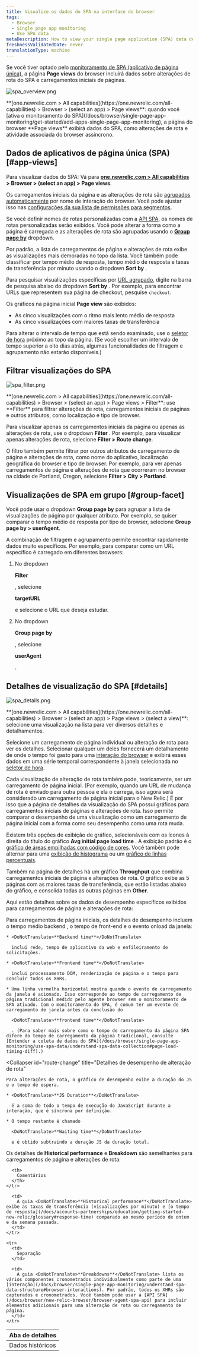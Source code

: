 ```yaml
---
title: Visualize os dados do SPA na interface do browser
tags:
  - Browser
  - Single page app monitoring
  - Use SPA data
metaDescription: How to view your single page application (SPA) data details in browser.
freshnessValidatedDate: never
translationType: machine
---
```





Se você tiver optado pelo [monitoramento de SPA (aplicativo de página única)](/docs/browser/single-page-app-monitoring/get-started/welcome-single-page-app-monitoring), a página <DoNotTranslate>**Page views**</DoNotTranslate> do browser incluirá dados sobre alterações de rota do SPA e carregamentos iniciais de páginas.

<img
  title="spa_overview.png"
  alt="spa_overview.png"
  src={browserSpaPageviews}
/>

<figcaption>
  <DoNotTranslate>**[one.newrelic.com > All capabilities](https://one.newrelic.com/all-capabilities) > Browser > (select an app) > Page views**</DoNotTranslate>: quando você [ativa o monitoramento do SPA](/docs/browser/single-page-app-monitoring/get-started/add-apps-single-page-app-monitoring), a página do browser <DoNotTranslate>**Page views**</DoNotTranslate> exibirá dados do SPA, como alterações de rota e atividade associada do browser assíncrono.
</figcaption>

## Dados de aplicativos de página única (SPA) [#app-views]

Para visualizar dados do SPA: Vá para <DoNotTranslate>**[one.newrelic.com > All capabilities](https://one.newrelic.com/all-capabilities) > Browser > (select an app) > Page views**</DoNotTranslate>.

Os carregamentos iniciais da página e as alterações de rota são [agrupados automaticamente](/docs/browser/new-relic-browser/configuration/group-browser-metrics-urls#hierarchy) por nome de interação do browser. Você pode ajustar isso nas [configurações da sua lista de permissões para segmentos](/docs/browser/new-relic-browser/installation-configuration/url-whitelists-grouping-browser-metrics).

Se você definir nomes de rotas personalizadas com a [API SPA](/docs/browser/new-relic-browser/browser-agent-spa-api), os nomes de rotas personalizadas serão exibidos. Você pode alterar a forma como a página é carregada e as alterações de rota são agrupadas usando o [<DoNotTranslate>**Group page by**</DoNotTranslate>](/docs/browser/single-page-app-monitoring/use-spa-data/view-spa-data-new-relic-browser#group-facet) dropdown.

Por padrão, a lista de carregamentos de página e alterações de rota exibe as visualizações mais demoradas no topo da lista. Você também pode classificar por tempo médio de resposta, tempo médio de resposta e taxas de transferência por minuto usando o dropdown <DoNotTranslate>**Sort by**</DoNotTranslate> .

Para pesquisar visualizações específicas por [URL agrupado](/docs/browser/new-relic-browser/configuration/group-browser-metrics-urls#hierarchy), digite na barra de pesquisa abaixo do dropdown <DoNotTranslate>**Sort by**</DoNotTranslate> . Por exemplo, para encontrar URLs que representem sua página de checkout, pesquise `checkout`.

Os gráficos na página inicial <DoNotTranslate>**Page view**</DoNotTranslate> são exibidos:

* As cinco visualizações com o ritmo mais lento médio de resposta
* As cinco visualizações com maiores taxas de transferência

Para alterar o intervalo de tempo que está sendo examinado, use o [seletor de hora](/docs/query-your-data/explore-query-data/dashboards/manage-your-dashboard/#dash-time-picker) próximo ao topo da página. (Se você escolher um intervalo de tempo superior a oito dias atrás, algumas funcionalidades de filtragem e agrupamento não estarão disponíveis.)

## Filtrar visualizações do SPA

<img
  title="spa_filter.png"
  alt="spa_filter.png"
  src={browserSpaFilters}
/>

<figcaption>
  <DoNotTranslate>**[one.newrelic.com > All capabilities](https://one.newrelic.com/all-capabilities) > Browser > (select an app) > Page views > Filter**</DoNotTranslate>: use <DoNotTranslate>**Filter**</DoNotTranslate> para filtrar alterações de rota, carregamentos iniciais de páginas e outros atributos, como localização e tipo de browser.
</figcaption>

Para visualizar apenas os carregamentos iniciais da página ou apenas as alterações de rota, use o dropdown <DoNotTranslate>**Filter**</DoNotTranslate> . Por exemplo, para visualizar apenas alterações de rota, selecione <DoNotTranslate>**Filter > Route change**</DoNotTranslate>.

O filtro também permite filtrar por outros atributos de carregamento de página e alterações de rota, como nome do aplicativo, localização geográfica do browser e tipo de browser. Por exemplo, para ver apenas carregamentos de página e alterações de rota que ocorreram no browser na cidade de Portland, Oregon, selecione <DoNotTranslate>**Filter > City > Portland**</DoNotTranslate>.

## Visualizações de SPA em grupo [#group-facet]

Você pode usar o dropdown <DoNotTranslate>**Group page by**</DoNotTranslate> para agrupar a lista de visualizações de página por qualquer atributo. Por exemplo, se quiser comparar o tempo médio de resposta por tipo de browser, selecione <DoNotTranslate>**Group page by > userAgent**</DoNotTranslate>.

A combinação de filtragem e agrupamento permite encontrar rapidamente dados muito específicos. Por exemplo, para comparar como um URL específico é carregado em diferentes browsers:

1. No dropdown

   <DoNotTranslate>**Filter**</DoNotTranslate>

   , selecione

   <DoNotTranslate>**targetURL**</DoNotTranslate>

   e selecione o URL que deseja estudar.

2. No dropdown

   <DoNotTranslate>**Group page by**</DoNotTranslate>

   , selecione

   <DoNotTranslate>**userAgent**</DoNotTranslate>

   .

## Detalhes de visualização do SPA [#details]

<img
  title="spa_details.png"
  alt="spa_details.png"
  src={browserPageviewDetails}
/>

<figcaption>
  <DoNotTranslate>**[one.newrelic.com > All capabilities](https://one.newrelic.com/all-capabilities) > Browser > (select an app) > Page views > (select a view)**</DoNotTranslate>: selecione uma visualização na lista para ver diversos detalhes e detalhamentos.
</figcaption>

Selecione um carregamento de página individual ou alteração de rota para ver os detalhes. Selecionar qualquer um deles fornecerá um detalhamento de onde o tempo foi gasto para uma [interação do browser](/docs/browser/single-page-app-monitoring/understand-spa-data-structure#browser-interactions) e exibirá esses dados em uma série temporal correspondente à janela selecionada no [seletor de hora](/docs/query-your-data/explore-query-data/dashboards/manage-your-dashboard/#dash-time-picker).

Cada visualização de alteração de rota também pode, teoricamente, ser um carregamento de página inicial. (Por exemplo, quando um URL de mudança de rota é enviado para outra pessoa e ela o carrega, isso agora será considerado um carregamento de página inicial para o New Relic.) É por isso que a página de detalhes da visualização do SPA possui gráficos para carregamentos iniciais de páginas e alterações de rota. Isso permite comparar o desempenho de uma visualização como um carregamento de página inicial com a forma como seu desempenho como uma rota muda.

Existem três opções de exibição de gráfico, selecionáveis com os ícones à direita do título do gráfico <DoNotTranslate>**Avg initial page load time**</DoNotTranslate> . A exibição padrão é o [gráfico de áreas empilhadas com código de cores](/docs/apm/new-relic-apm/ui-functions/standard-dashboard-features). Você também pode alternar para uma [exibição de histograma](/docs/apm/applications-menu/features/histograms-viewing-data-distribution) ou um [gráfico de linhas percentuais](/docs/apm/applications-menu/features/percentiles-comparing-ranked-data).

Também na página de detalhes há um gráfico <DoNotTranslate>**Throughput**</DoNotTranslate> que combina carregamentos iniciais de página e alterações de rota. O gráfico exibe as 5 páginas com as maiores taxas de transferência, que estão listadas abaixo do gráfico, e consolida todas as outras páginas em <DoNotTranslate>**Other**</DoNotTranslate>.

Aqui estão detalhes sobre os dados de desempenho específicos exibidos para carregamentos de página e alterações de rota:

<CollapserGroup>
  <Collapser
    id="page-load"
    title="Detalhes de desempenho de carregamento da página inicial"
  >
    Para carregamentos de página iniciais, os detalhes de desempenho incluem o tempo médio backend , o tempo de front-end e o evento onload da janela:

    * <DoNotTranslate>**Backend time**</DoNotTranslate>

      inclui rede, tempo de aplicativo da web e enfileiramento de solicitações.

    * <DoNotTranslate>**Frontend time**</DoNotTranslate>

      inclui processamento DOM, renderização de página e o tempo para concluir todos os XHRs.

    * Uma linha vermelha horizontal mostra quando o evento de carregamento da janela é acionado. Isso corresponde ao tempo de carregamento de página tradicional medido pelo agente browser sem o monitoramento de SPA ativado. Com o monitoramento do SPA, é comum ter um evento de carregamento de janela antes da conclusão do

      <DoNotTranslate>**frontend time**</DoNotTranslate>

      . (Para saber mais sobre como o tempo de carregamento da página SPA difere do tempo de carregamento da página tradicional, consulte [Entender a coleta de dados do SPA](/docs/browser/single-page-app-monitoring/use-spa-data/understand-spa-data-collection#page-load-timing-diff).)
  </Collapser>

  <Collapser
    id="route-change"
    title="Detalhes de desempenho de alteração de rota"
  >
    Para alterações de rota, o gráfico de desempenho exibe a duração do JS e o tempo de espera.

    * <DoNotTranslate>**JS Duration**</DoNotTranslate>

      é a soma de todo o tempo de execução do JavaScript durante a interação, que é síncrona por definição.

    * O tempo restante é chamado

      <DoNotTranslate>**Waiting time**</DoNotTranslate>

      e é obtido subtraindo a duração JS da duração total.
  </Collapser>
</CollapserGroup>

Os detalhes de <DoNotTranslate>**Historical performance**</DoNotTranslate> e <DoNotTranslate>**Breakdown**</DoNotTranslate> são semelhantes para carregamentos de página e alterações de rota:

<table>
  <thead>
    <tr>
      <th style={{ width: "150px" }}>
        Aba de detalhes
      </th>

      <th>
        Comentários
      </th>
    </tr>
  </thead>

  <tbody>
    <tr>
      <td>
        Dados históricos
      </td>

      <td>
        A guia <DoNotTranslate>**Historical performance**</DoNotTranslate> exibe as taxas de transferência (visualizações por minuto) e [o tempo de resposta](/docs/accounts-partnerships/education/getting-started-new-relic/glossary#response-time) comparado ao mesmo período de ontem e da semana passada.
      </td>
    </tr>

    <tr>
      <td>
        Separação
      </td>

      <td>
        A guia <DoNotTranslate>**Breakdowns**</DoNotTranslate> lista os vários componentes cronometrados individualmente como parte de uma [interação](/docs/browser/single-page-app-monitoring/understand-spa-data-structure#browser-interactions). Por padrão, todos os XHRs são capturados e cronometrados. Você também pode usar a [API SPA](/docs/browser/new-relic-browser/browser-agent-spa-api) para incluir elementos adicionais para uma alteração de rota ou carregamento de página.
      </td>
    </tr>
  </tbody>
</table>